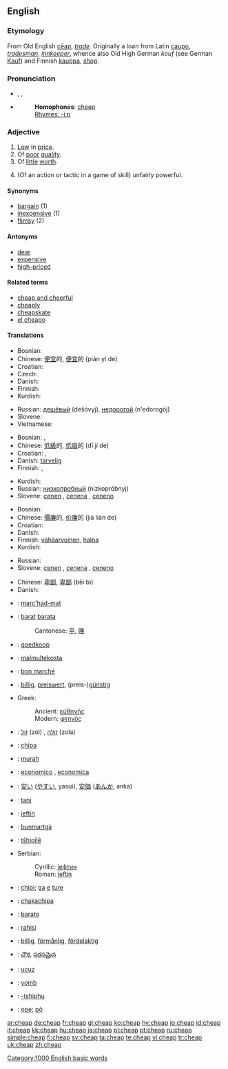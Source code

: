 ==English==

===Etymology===
From Old English [[cēap]], ''[[trade]]''. Originally a loan from Latin [[caupo]], ''[[tradesman]]'', ''[[innkeeper]]'', whence also Old High German ''kouf'' (see German [[Kauf]]) and Finnish [[kauppa]], ''[[shop]]''.

===Pronunciation===
*{{AHD|chēp}}, {{IPA|/tʃiːp/}}, {{SAMPA|/tSi:p/}}
*{{audio|en-us-cheap.ogg|Audio (US)}}
*:'''Homophones''': [[cheep]]
*:[[Rhymes:English:-iːp|Rhymes: -iːp]]

===Adjective===
{{en-adj|cheaper|cheapest}}

# [[Low]] in [[price]].
# Of [[poor]] [[quality]].
# Of [[little]] [[worth]].
# {{slang}} (Of an action or tactic in a game of skill) unfairly powerful.

====Synonyms====
*[[bargain]] (1)
*[[inexpensive]] (1)
*[[flimsy]] (2)

====Antonyms====
*[[dear]]<!-- used in Australia, not sure about elsewhere -->
*[[expensive]]
*[[high-priced]]

====Related terms====
*[[cheap and cheerful]]
*[[cheaply]]
*[[cheapskate]]
*[[el cheapo]]

====Translations====
{{trans-top|low in price}}
* Bosnian: {{t|hr|jeftin}}
* Chinese: [[便宜]]的, [[便宜]]的 (pián yí de)
* Croatian: {{t|hr|jeftin}}
* Czech: {{t-|cs|levný|m}}
* Danish: {{t-|da|billig}}
* Finnish: {{t+|fi|halpa}}
* Kurdish: {{t+|ku|هه‌رزان|sc=KUchar}}
{{trans-mid}}
* Russian: [[дешёвый]] (dešóvyj), [[недорогой]] (n'edorogój)
* Slovene: {{t+|sl|poceni}}
* Vietnamese: {{t+|vi|rẻ|xs=Vietnamese}}
{{trans-bottom}}

{{trans-top|of poor quality}}
* Bosnian: {{t|hr|jeftin}}, {{t|bs|nekvalitetan}}
* Chinese: [[低級]]的, [[低级]]的 (dī jí de)
* Croatian: {{t|hr|jeftin}}, {{t|bs|nekvalitetan}}
* Danish: [[tarvelig]]
* Finnish: {{t+|fi|kehno}}, {{t+|fi|huono}}
{{trans-mid}}
* Kurdish: {{KUchar|[[توڕه‌هات]]}}
* Russian: [[низкопробный]] (nizkopróbnyj)
* Slovene: [[cenen]] {{m}}, [[cenena]] {{f}}, [[ceneno]] {{n}}
{{trans-bottom}}

{{trans-top|of little worth}}
* Bosnian: {{t|hr|jeftin}}
* Chinese: [[價廉]]的, [[价廉]]的 (jià lián de)
* Croatian: {{t|hr|jeftin}}
* Danish: {{t-|da|billig}}
* Finnish: [[vähäarvoinen]], [[halpa]]
* Kurdish: {{t+|ku|بێقیمه‌ت|sc=KUchar}}
{{trans-mid}}
* Russian: {{t+|ru|дешёвый|tr=dešóvyj|sc=Cyrl}}
* Slovene: [[cenen]] {{m}}, [[cenena]] {{f}}, [[ceneno]] {{n}}
{{trans-bottom}}

{{trans-top|''slang'' unfairly powerful}}
* Chinese: [[卑鄙]], [[卑鄙]] (bēi bì)
* Danish: {{t-|da|billig}}
{{trans-mid}}
{{trans-bottom}}

{{checktrans-top}}
<!--added {{ttbc}}s here.-->

*{{ttbc|Breton}}: [[marc'had-mat]]
*{{ttbc|Catalan}}: [[barat]] {{m}} [[barata]] {{f}}
*:Cantonese: [[平]], [[賤]]
*{{ttbc|Dutch}}: [[goedkoop]]
*{{ttbc|Esperanto}}: [[malmultekosta]]
*{{ttbc|French}}: [[bon marché]]
*{{ttbc|German}}: [[billig]], [[preiswert]], (preis-)[[günstig]]
*Greek:
*:Ancient: [[εὐθηνής]]
*:Modern: [[φτηνός]]
*{{ttbc|Hebrew}}: [[זול]] (zol) {{m}}, [[זולה]] (zola) {{f}}
*{{ttbc|Ido}}: [[chipa]]
*{{ttbc|Indonesian}}: [[murah]]
*{{ttbc|Italian}}: [[economico]] {{m}}, [[economica]] {{f}}
*{{ttbc|Japanese}}: [[安い]] ([[やすい]], yasui), [[安価]] ([[あんか]], anka)
*{{ttbc|Polish}}: [[tani]] {{m}}
*{{ttbc|Romanian}}: [[ieftin]]
*{{ttbc|Romansch}}: [[bunmartgà]]
*{{ttbc|Sepedi}}: [[tšhipilê]]
*Serbian:
*:Cyrillic: [[јефтин]] {{m}}
*:Roman: [[jeftin]] {{m}}
*{{ttbc|Setswana}}: [[chipi]]; [[ga]] [[e]] [[ture]]
*{{ttbc|Shona}}: [[chakachipa]]
*{{ttbc|Spanish}}: [[barato]]
*{{ttbc|Swahili}}: [[rahisi]]
*{{ttbc|Swedish}}: [[billig]], [[förmånlig]], [[fördelaktig]]
*{{ttbc|Telugu}}: [[చౌక]], [[సరసమైన]]
*{{ttbc|Turkish}}: [[ucuz]]
*{{ttbc|Wolof}}: [[yomb]]
*{{ttbc|Xhosa}}: [[-tshiphu]]
*{{ttbc|Yoruba}}: [[ọpẹ]]; [[pọ̀]]
{{trans-bottom}}

[[Category:1000 English basic words]]

[[ar:cheap]]
[[de:cheap]]
[[fr:cheap]]
[[gl:cheap]]
[[ko:cheap]]
[[hy:cheap]]
[[io:cheap]]
[[id:cheap]]
[[it:cheap]]
[[kk:cheap]]
[[hu:cheap]]
[[ja:cheap]]
[[pl:cheap]]
[[pt:cheap]]
[[ru:cheap]]
[[simple:cheap]]
[[fi:cheap]]
[[sv:cheap]]
[[ta:cheap]]
[[te:cheap]]
[[vi:cheap]]
[[tr:cheap]]
[[uk:cheap]]
[[zh:cheap]]